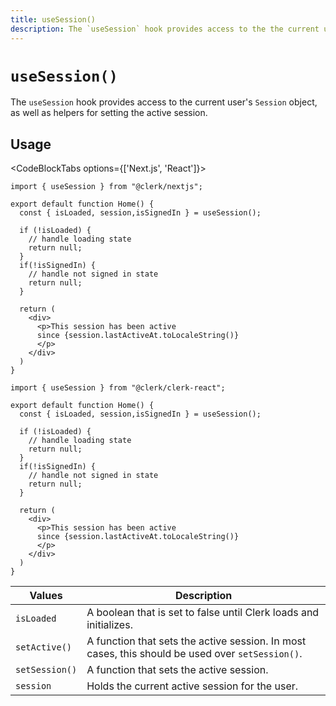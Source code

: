 ```yaml
---
title: useSession()
description: The `useSession` hook provides access to the the current user Session object, and helpers to set the active session.
---
```



# `useSession()`

The `useSession` hook provides access to the current user's `Session` object, as well as helpers for setting the active session.

## Usage

<CodeBlockTabs options={['Next.js', 'React']}>
```tsx copy filename="pages/index.tsx"
import { useSession } from "@clerk/nextjs";

export default function Home() {
  const { isLoaded, session,isSignedIn } = useSession();

  if (!isLoaded) {
    // handle loading state
    return null;
  }
  if(!isSignedIn) {
    // handle not signed in state
    return null;
  }

  return (
    <div>
      <p>This session has been active
      since {session.lastActiveAt.toLocaleString()}
      </p>
    </div>
  )
}
```

```tsx copy filename="home.tsx"
import { useSession } from "@clerk/clerk-react";

export default function Home() {
  const { isLoaded, session,isSignedIn } = useSession();

  if (!isLoaded) {
    // handle loading state
    return null;
  }
  if(!isSignedIn) {
    // handle not signed in state
    return null;
  }

  return (
    <div>
      <p>This session has been active
      since {session.lastActiveAt.toLocaleString()}
      </p>
    </div>
  )
}
```
</CodeBlockTabs>

| Values | Description |
| --- | --- |
| `isLoaded` | A boolean that is set to false until Clerk loads and initializes. |
| `setActive()` | A function that sets the active session. In most cases, this should be used over `setSession()`. |
| `setSession()` | A function that sets the active session. |
| `session` | Holds the current active session for the user. |
